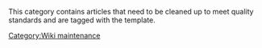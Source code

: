 This category contains articles that need to be cleaned up to meet quality standards and are tagged with the {{Tl|Cleanup}} template.

[[Category:Wiki maintenance]]